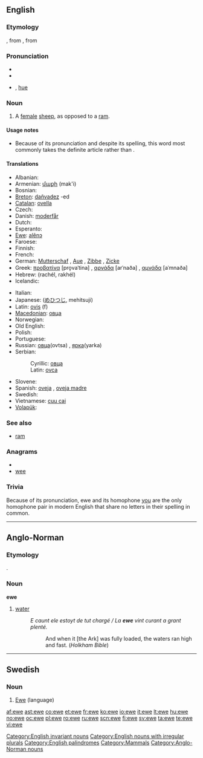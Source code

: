 {{wikipedia|Sheep}}
{{also|Ewe|éwé}}
==English==

===Etymology===
{{etyl|ang}} {{term|eowu|ēowu|lang=ang|sc=unicode}}, from {{proto|Germanic|awiz}}, from {{proto|Indo-European|h₂ówis|sheep}}

===Pronunciation===
* {{IPA|juw}}
* {{rhymes|uː}}
* {{homophones|u|yew|you|hew}} {{i|in h-dropping dialects}}, [[hue]] {{i|in h-dropping dialects}}

===Noun===
{{en-noun|ewe|pl2=ewes}}

# A [[female]] [[sheep]], as opposed to a [[ram]].

====Usage notes====
* Because of its pronunciation and despite its spelling, this word most commonly takes the definite article {{term|a}} rather than {{term|an}}.

====Translations====
{{trans-top|female sheep}}
* Albanian: {{t-|sq|dele|xs=Albanian}}
* Armenian: [[մաքի]] (mak'i)
* Bosnian: {{t-|bs|ovca|f}}
* [[Breton]]: [[dañvadez]] {{f}} -ed {{p}}
* [[Catalan]]: [[ovella]] {{f}}
* Czech: {{t-|cs|ovce|f}}
* Danish: [[moderfår]]
* Dutch: {{t+|nl|ooi|f}}
* Esperanto: {{t-|eo|ŝafino|xs=Esperanto}}
* [[Ewe]]: [[alẽnɔ]]
* Faroese: {{t-|fo|ær|f|xs=Faroese}}
* Finnish: {{t+|fi|uuhi}}
* French: {{t+|fr|brebis|f}}
* German: [[Mutterschaf]] {{n}}, [[Aue]] {{f}}, [[Zibbe]] {{f}}, [[Zicke]] {{f}}
* Greek: [[προβατίνα]] [pro̞vaˈtina] {{f}}, [[αρνάδα]] [arˈnaða] {{f}}, [[αμνάδα]] [aˈmnaða] {{f}}
* Hebrew: {{t+|he|רחל|f|sc=Hebr}} (rachél, rakhél)
* Icelandic: {{t+|is|ær|f}}
{{trans-mid}}
* Italian: {{t+|it|pecora|f}}
* Japanese: {{t+|ja|牝羊, 雌羊|sc=Jpan}} ([[めひつじ]], mehitsuji)
* Latin: [[ovis]] (f)
* [[Macedonian]]: [[овца]] {{f}}
* Norwegian: {{t-|no|søye|c}}
* Old English: {{t-|ang|eowu|alt=ēowu|xs=Old English}}
* Polish: {{t+|pl|owca|f}}
* Portuguese: {{t+|pt|ovelha|f}}
* Russian: [[овца]](ovtsa) {{f}}, [[ярка]](yarka) {{f}}
* Serbian:
*: Cyrillic: [[овца]] {{f}}
*: Latin: [[ovca]] {{f}}
* Slovene: {{t+|sl|ovca|f}}
* Spanish: [[oveja]] {{f}}, [[oveja madre]] {{f}}
* Swedish: {{t+|sv|tacka|c}}
* Vietnamese: [[cuu cai]]
* [[Volapük]]: {{t-|vo|jijip|xs=Volapük}}
{{trans-bottom}}

===See also===
* [[ram]]

===Anagrams===
* {{alphagram|[[eew]]}}
* [[wee]]

===Trivia===
Because of its pronunciation, ewe and its homophone [[you]] are the only homophone pair in modern English that share no letters in their spelling in common.

[[Category:English invariant nouns]]
[[Category:English nouns with irregular plurals]]
[[Category:English palindromes]]
[[Category:Mammals]]

----

==Anglo-Norman==

===Etymology===
{{etyl|la|xno}} {{term|aqua}}.

===Noun===
'''ewe'''

# [[water]]
#: ''E caunt ele estoyt de tut chargé / La '''ewe''' vint curant a grant plenté.''
#:: And when it [the Ark] was fully loaded, the waters ran high and fast. (''Holkham Bible'')

[[Category:Anglo-Norman nouns]]

----

==Swedish==

===Noun===
{{infl|sv|noun|g=c}}

# [[Ewe]] (language)

{{tbot entry|Swedish|Ewe|2008|April|sv}}

[[af:ewe]]
[[ast:ewe]]
[[co:ewe]]
[[et:ewe]]
[[fr:ewe]]
[[ko:ewe]]
[[io:ewe]]
[[it:ewe]]
[[lt:ewe]]
[[hu:ewe]]
[[no:ewe]]
[[oc:ewe]]
[[pl:ewe]]
[[ro:ewe]]
[[ru:ewe]]
[[scn:ewe]]
[[fi:ewe]]
[[sv:ewe]]
[[ta:ewe]]
[[te:ewe]]
[[vi:ewe]]